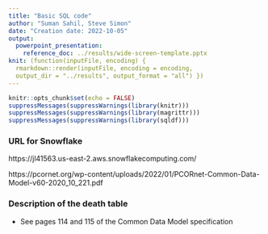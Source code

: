 ```yaml
---
title: "Basic SQL code"
author: "Suman Sahil, Steve Simon"
date: "Creation date: 2022-10-05"
output: 
  powerpoint_presentation: 
    reference_doc: ../results/wide-screen-template.pptx
knit: (function(inputFile, encoding) {
  rmarkdown::render(inputFile, encoding = encoding,
  output_dir = "../results", output_format = "all") })  
---
```


```r
knitr::opts_chunk$set(echo = FALSE)
suppressMessages(suppressWarnings(library(knitr)))
suppressMessages(suppressWarnings(library(magrittr)))
suppressMessages(suppressWarnings(library(sqldf)))
```

### URL for Snowflake

https://jl41563.us-east-2.aws.snowflakecomputing.com/

https://pcornet.org/wp-content/uploads/2022/01/PCORnet-Common-Data-Model-v60-2020_10_221.pdf

### Description of the death table
+ See pages 114 and 115 of the Common Data Model specification
